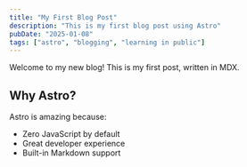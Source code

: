 ```yaml
---
title: "My First Blog Post"
description: "This is my first blog post using Astro"
pubDate: "2025-01-08"
tags: ["astro", "blogging", "learning in public"]
---
```


Welcome to my new blog! This is my first post, written in MDX.

## Why Astro?

Astro is amazing because:

- Zero JavaScript by default
- Great developer experience
- Built-in Markdown support
